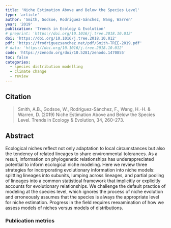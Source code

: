 ```yaml
---
title: 'Niche Estimation Above and Below the Species Level'
type: 'article'
author: 'Smith, Godsoe, Rodríguez-Sánchez, Wang, Warren'
year: '2019'
publication: 'Trends in Ecology & Evolution'
# preprint: 'https://doi.org/10.1016/j.tree.2018.10.012'
doi: 'https://doi.org/10.1016/j.tree.2018.10.012'
pdf: 'https://frodriguezsanchez.net/pdf/Smith-TREE-2019.pdf'
# data: 'https://doi.org/10.1016/j.tree.2018.10.012'
code: 'https://zenodo.org/doi/10.5281/zenodo.1470855'
toc: false
categories: 
  - species distribution modelling
  - climate change
  - review
---
```


## Citation

> Smith, A.B., Godsoe, W., Rodríguez-Sánchez, F., Wang, H.-H. & Warren, D. (2019) Niche Estimation Above and Below the Species Level. Trends in Ecology &amp; Evolution, 34, 260–273.

## Abstract

Ecological niches reflect not only adaptation to local circumstances but also the tendency of related lineages to share environmental tolerances. As a result, information on phylogenetic relationships has underappreciated potential to inform ecological niche modeling. Here we review three strategies for incorporating evolutionary information into niche models: splitting lineages into subunits, lumping across lineages, and partial pooling of lineages into a common statistical framework that implicitly or explicitly accounts for evolutionary relationships. We challenge the default practice of modeling at the species level, which ignores the process of niche evolution and erroneously assumes that the species is always the appropriate level for niche estimation. Progress in the field requires reexamination of how we assess models of niches versus models of distributions.

### Publication metrics

<br>

<span class="__dimensions_badge_embed__" data-doi="10.1016/j.tree.2018.10.012" data-hide-zero-citations="true" data-legend="always"></span><script async src="https://badge.dimensions.ai/badge.js" charset="utf-8"></script>

<script type='text/javascript' src='https://d1bxh8uas1mnw7.cloudfront.net/assets/embed.js'></script><div data-badge-details="right" data-badge-type="medium-donut" data-doi="10.1016/j.tree.2018.10.012" data-hide-no-mentions="true" class="altmetric-embed"></div>

<div class="scite-badge" data-doi="10.1016/j.tree.2018.10.012" data-layout="horizontal" data-show-zero="false" data-show-labels="true"></div><link rel="stylesheet" type="text/css" href="https://cdn.scite.ai/badge/scite-badge-latest.min.css"><script async type="application/javascript" src="https://cdn.scite.ai/badge/scite-badge-latest.min.js"></script>

